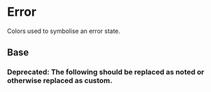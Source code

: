 
<Meta title="Theme/Palettes/Error" />

# Error

Colors used to symbolise an error state.

## Base

<ColorContainer className="paletteContainer">
  <ColorPalette className="docs">
    <ColorItem
      title="Border"
      subtitle="--salt-palette-error-border"
      colors={{
        "--salt-palette-error-border": "var(--salt-palette-error-border)",
      }}
    />
    <ColorItem
      title="Foreground"
      subtitle="--salt-palette-error-foreground"
      colors={{
        "--salt-palette-error-foreground-decorative":
          "var(--salt-palette-error-foreground-decorative)",
        "--salt-palette-error-foreground-informative":
          "var(--salt-palette-error-foreground-informative)",
      }}
    />
    <ColorItem
      title="Background"
      subtitle="--salt-palette-error-background"
      colors={{
        "--salt-palette-error-background":
          "var(--salt-palette-error-background)",
      }}
    />
    <ColorItem
      title="Background (selected)"
      subtitle="--salt-palette-error-background-selected"
      colors={{
        "--salt-palette-error-background-selected":
          "var(--salt-palette-error-background-selected)",
      }}
    />
  </ColorPalette>
</ColorContainer>

### **Deprecated:** The following should be replaced as noted or otherwise replaced as custom.

<Canvas>
  <DocGrid withNotes>
    <ColorBlock
      colorVar="--salt-palette-error-background-emphasize"
      replacementToken="--salt-palette-error-background"
    />
    <ColorBlock
      colorVar="--salt-palette-error-foreground-disabled"
      replacementToken="#E32B16B3"
    />
    <ColorBlock
      colorVar="--salt-palette-error-border-disabled"
      replacementToken="#E32B1666"
    />
    <ColorBlock
      colorVar="--salt-palette-error-foreground"
      replacementToken="--salt-palette-error-foreground-decorative"
    />
  </DocGrid>
</Canvas>

